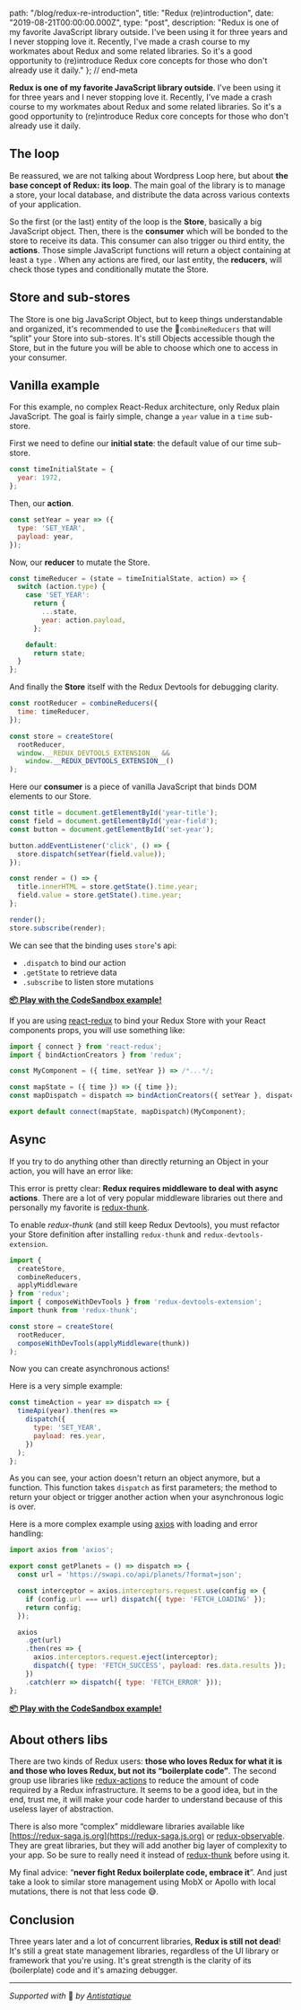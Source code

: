 
  path: "/blog/redux-re-introduction",
  title: "Redux (re)introduction",
  date: "2019-08-21T00:00:00.000Z",
  type: "post",
  description: "Redux is one of my favorite JavaScript library outside. I've been using it for three years and I never stopping love it. Recently, I've made a crash course to my workmates about Redux and some related libraries. So it's a good opportunity to (re)introduce Redux core concepts for those who don't already use it daily."
}; // end-meta

**Redux is one of my favorite JavaScript library outside**. I've been using it for three years and I never stopping love it. Recently, I've made a crash course to my workmates about Redux and some related libraries. So it's a good opportunity to (re)introduce Redux core concepts for those who don't already use it daily.

## The loop
Be reassured, we are not talking about Wordpress Loop here, but about **the base concept of Redux: its loop**. The main goal of the library is to manage a store, your local database, and distribute the data across various contexts of your application.

<picture alt="gdal hillshade" filename="redux-loop.png"></picture>

So the first (or the last) entity of the loop is the **Store**, basically a big JavaScript object. Then, there is the **consumer** which will be bonded to the store to receive its data. This consumer can also trigger ou third entity, the **actions**. Those simple JavaScript functions will return a object containing at least a `type` . When any actions are fired, our last entity, the **reducers**, will check those types and conditionally mutate the Store.

## Store and sub-stores
The Store is one big JavaScript Object, but to keep things understandable and organized, it's recommended to use the `combineReducers` that will “split” your Store into sub-stores. It's still Objects accessible though the Store, but  in the future you will be able to choose which one to access in your consumer.

## Vanilla example
For this example, no complex React-Redux architecture, only Redux plain JavaScript. The goal is fairly simple, change a `year` value in a `time` sub-store.

First we need to define our **initial state**: the default value of our time sub-store.
```js
const timeInitialState = {
  year: 1972,
};
```

Then, our **action**.
```js
const setYear = year => ({
  type: 'SET_YEAR',
  payload: year,
});
```

Now, our **reducer** to mutate the Store.
```js
const timeReducer = (state = timeInitialState, action) => {
  switch (action.type) {
    case 'SET_YEAR':
      return {
        ...state,
        year: action.payload,
      };

    default:
      return state;
  }
};
```

And finally the **Store** itself with the Redux Devtools for debugging clarity.
```js
const rootReducer = combineReducers({
  time: timeReducer,
});

const store = createStore(
  rootReducer,
  window.__REDUX_DEVTOOLS_EXTENSION__ &&
	window.__REDUX_DEVTOOLS_EXTENSION__()
);
```

Here our **consumer** is a piece of vanilla JavaScript that binds DOM elements to our Store.
```js
const title = document.getElementById('year-title');
const field = document.getElementById('year-field');
const button = document.getElementById('set-year');

button.addEventListener('click', () => {
  store.dispatch(setYear(field.value));
});

const render = () => {
  title.innerHTML = store.getState().time.year;
  field.value = store.getState().time.year;
};

render();
store.subscribe(render);
```

We can see that the binding uses `store`'s api:
- `.dispatch` to bind our action
- `.getState` to retrieve data
- `.subscribe` to listen store mutations

**[📦 Play with the CodeSandbox example!](https://codesandbox.io/s/redux-vanilla-qebw7?fontsize=14)**

If you are using [react-redux](https://react-redux.js.org) to bind your Redux Store with your React components props, you will use something like:

```jsx
import { connect } from 'react-redux';
import { bindActionCreators } from 'redux';

const MyComponent = ({ time, setYear }) => /*...*/;

const mapState = ({ time }) => ({ time });
const mapDispatch = dispatch => bindActionCreators({ setYear }, dispatch);

export default connect(mapState, mapDispatch)(MyComponent);
```

## Async
If you try to do anything other than directly returning an Object in your action, you will have an error like:

<picture alt="gdal hillshade" filename="redux-error.png"></picture>

This error is pretty clear: **Redux requires middleware to deal with async actions**. There are a lot of very popular middleware libraries out there and personally my favorite is [redux-thunk](https://github.com/reduxjs/redux-thunk).

To enable *redux-thunk* (and still keep Redux Devtools), you must refactor your Store definition after installing `redux-thunk` and `redux-devtools-extension`.
```js
import {
  createStore,
  combineReducers,
  applyMiddleware
} from 'redux';
import { composeWithDevTools } from 'redux-devtools-extension';
import thunk from 'redux-thunk';

const store = createStore(
  rootReducer,
  composeWithDevTools(applyMiddleware(thunk))
);
```

Now you can create asynchronous actions!

Here is a very simple example:
```js
const timeAction = year => dispatch => {
  timeApi(year).then(res =>
    dispatch({
      type: 'SET_YEAR',
      payload: res.year,
    })
  );
};
```

As you can see, your action doesn't return an object anymore, but a function. This function takes `dispatch` as first parameters; the method to return your object or trigger another action when your asynchronous logic is over.

Here is a more complex example using [axios](https://github.com/axios/axios) with loading and error handling:
```js
import axios from 'axios';

export const getPlanets = () => dispatch => {
  const url = 'https://swapi.co/api/planets/?format=json';

  const interceptor = axios.interceptors.request.use(config => {
    if (config.url === url) dispatch({ type: 'FETCH_LOADING' });
    return config;
  });

  axios
    .get(url)
    .then(res => {
      axios.interceptors.request.eject(interceptor);
      dispatch({ type: 'FETCH_SUCCESS', payload: res.data.results });
    })
    .catch(err => dispatch({ type: 'FETCH_ERROR' }));
};
```

**[📦 Play with the CodeSandbox example!](https://codesandbox.io/s/redux-thunk-pwgnl?fontsize=14)**

## About others libs
There are two kinds of Redux users: **those who loves Redux for what it is and those who loves Redux, but not its “boilerplate code”**. The second group use libraries like [redux-actions](https://github.com/redux-utilities/redux-actions) to reduce the amount of code required by a Redux infrastructure. It seems to be a good idea, but in the end, trust me, it will make your code harder to understand because of this useless layer of abstraction.

There is also more “complex” middleware libraries available like [https://redux-saga.js.org](https://redux-saga.js.org) or [redux-observable](https://redux-observable.js.org/). They are great libraries, but they will add another big layer of complexity to your app. So be sure to really need it instead of  [redux-thunk](https://github.com/reduxjs/redux-thunk) before using it.

My final advice: “**never fight Redux boilerplate code, embrace it**”. And just take a look to similar store management using MobX or Apollo with local mutations, there is not that less code 😅.

## Conclusion
Three years later and a lot of concurrent libraries, **Redux is still not dead**! It's still a great state management libraries, regardless of the UI library or framework that you're using. It's great strength is the clarity of its (boilerplate) code and it's amazing debugger.

---

*Supported with* 💛 *by [Antistatique](https://antistatique.net)*

